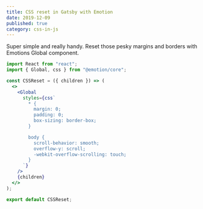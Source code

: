 ```yaml
---
title: CSS reset in Gatsby with Emotion
date: 2019-12-09
published: true
category: css-in-js
---
```


<Text>Super simple and really handy. Reset those pesky margins and borders with Emotions Global component.</Text>

```jsx
import React from "react";
import { Global, css } from "@emotion/core";

const CSSReset = ({ children }) => (
  <>
    <Global
      styles={css`
        * {
          margin: 0;
          padding: 0;
          box-sizing: border-box;
        }

        body {
          scroll-behavior: smooth;
          overflow-y: scroll;
          -webkit-overflow-scrolling: touch;
        }
      `}
    />
    {children}
  </>
);

export default CSSReset;
```